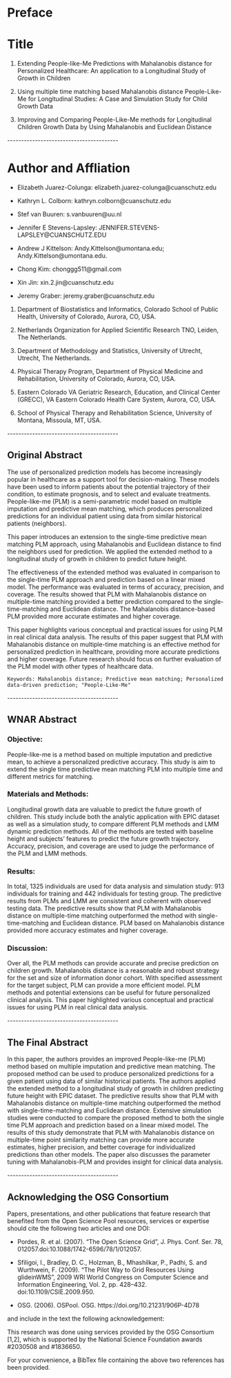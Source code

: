 # Preface {.unnumbered}

# Title

1.  Extending People-like-Me Predictions with Mahalanobis distance for Personalized Healthcare: An application to a Longitudinal Study of Growth in Children

2.  Using multiple time matching based Mahalanobis distance People-Like-Me for Longitudinal Studies: A Case and Simulation Study for Child Growth Data

3.  Improving and Comparing People-Like-Me methods for Longitudinal Children Growth Data by Using Mahalanobis and Euclidean Distance

\-\-\-\-\-\-\-\-\-\-\-\-\-\-\-\-\-\-\-\-\-\-\-\-\-\-\-\-\-\-\-\-\-\-\-\-\-\-\--

# Author and Affliation

-   Elizabeth Juarez-Colunga: elizabeth.juarez-colunga\@cuanschutz.edu

-   Kathryn L. Colborn: kathryn.colborn\@cuanschutz.edu

-   Stef van Buuren: s.vanbuuren\@uu.nl

-   Jennifer E Stevens-Lapsley: JENNIFER.STEVENS-LAPSLEY\@CUANSCHUTZ.EDU

-   Andrew J Kittelson: Andy.Kittelson\@umontana.edu; Andy.Kittelson\@umontana.edu.

-   Chong Kim: chonggg511\@gmail.com

-   Xin Jin: xin.2.jin\@cuanschutz.edu

-   Jeremy Graber: jeremy.graber\@cuanschutz.edu

1.  Department of Biostatistics and Informatics, Colorado School of Public Health, University of Colorado, Aurora, CO, USA.

2.  Netherlands Organization for Applied Scientific Research TNO, Leiden, The Netherlands.

3.  Department of Methodology and Statistics, University of Utrecht, Utrecht, The Netherlands.

4.  Physical Therapy Program, Department of Physical Medicine and Rehabilitation, University of Colorado, Aurora, CO, USA.

5.  Eastern Colorado VA Geriatric Research, Education, and Clinical Center (GRECC), VA Eastern Colorado Health Care System, Aurora, CO, USA.

6.  School of Physical Therapy and Rehabilitation Science, University of Montana, Missoula, MT, USA.

\-\-\-\-\-\-\-\-\-\-\-\-\-\-\-\-\-\-\-\-\-\-\-\-\-\-\-\-\-\-\-\-\-\-\-\-\-\-\--

## Original Abstract

The use of personalized prediction models has become increasingly popular in healthcare as a support tool for decision-making. These models have been used to inform patients about the potential trajectory of their condition, to estimate prognosis, and to select and evaluate treatments. People-like-me (PLM) is a semi-parametric model based on multiple imputation and predictive mean matching, which produces personalized predictions for an individual patient using data from similar historical patients (neighbors).

This paper introduces an extension to the single-time predictive mean matching PLM approach, using Mahalanobis and Euclidean distance to find the neighbors used for prediction. We applied the extended method to a longitudinal study of growth in children to predict future height.

The effectiveness of the extended method was evaluated in comparison to the single-time PLM approach and prediction based on a linear mixed model. The performance was evaluated in terms of accuracy, precision, and coverage. The results showed that PLM with Mahalanobis distance on multiple-time matching provided a better prediction compared to the single-time-matching and Euclidean distance. The Mahalanobis distance-based PLM provided more accurate estimates and higher coverage.

This paper highlights various conceptual and practical issues for using PLM in real clinical data analysis. The results of this paper suggest that PLM with Mahalanobis distance on multiple-time matching is an effective method for personalized prediction in healthcare, providing more accurate predictions and higher coverage. Future research should focus on further evaluation of the PLM model with other types of healthcare data.

```         
Keywords: Mahalanobis distance; Predictive mean matching; Personalized data-driven prediction; "People-Like-Me"
```

\-\-\-\-\-\-\-\-\-\-\-\-\-\-\-\-\-\-\-\-\-\-\-\-\-\-\-\-\-\-\-\-\-\-\-\-\-\-\--

## WNAR Abstract

### Objective:

People-like-me is a method based on multiple imputation and predictive mean, to achieve a personalized predictive accuracy. This study is aim to extend the single time predictive mean matching PLM into multiple time and different metrics for matching.

### Materials and Methods:

Longitudinal growth data are valuable to predict the future growth of children. This study include both the analytic application with EPIC dataset as well as a simulation study, to compare different PLM methods and LMM dynamic prediction methods. All of the methods are tested with baseline height and subjects' features to predict the future growth trajectory. Accuracy, precision, and coverage are used to judge the performance of the PLM and LMM methods.

### Results:

In total, 1325 individuals are used for data analysis and simulation study: 913 individuals for training and 442 individuals for testing group. The predictive results from PLMs and LMM are consistent and coherent with observed testing data. The predictive results show that PLM with Mahalanobis distance on multiple-time matching outperformed the method with single-time-matching and Euclidean distance. PLM based on Mahalanobis distance provided more accuracy estimates and higher coverage.

### Discussion:

Over all, the PLM methods can provide accurate and precise prediction on children growth. Mahalanobis distance is a reasonable and robust strategy for the set and size of information donor cohort. With specified assessment for the target subject, PLM can provide a more efficient model. PLM methods and potential extensions can be useful for future personalized clinical analysis. This paper highlighted various conceptual and practical issues for using PLM in real clinical data analysis.

\-\-\-\-\-\-\-\-\-\-\-\-\-\-\-\-\-\-\-\-\-\-\-\-\-\-\-\-\-\-\-\-\-\-\-\-\-\-\--

## The Final Abstract

In this paper, the authors provides an improved People-like-me (PLM) method based on multiple imputation and predictive mean matching. The proposed method can be used to produce personalized predictions for a given patient using data of similar historical patients. The authors applied the extended method to a longitudinal study of growth in children predicting future height with EPIC dataset. The predictive results show that PLM with Mahalanobis distance on multiple-time matching outperformed the method with single-time-matching and Euclidean distance. Extensive simulation studies were conducted to compare the proposed method to both the single time PLM approach and prediction based on a linear mixed model. The results of this study demonstrate that PLM with Mahalanobis distance on multiple-time point similarity matching can provide more accurate estimates, higher precision, and better coverage for individualized predictions than other models. The paper also discusses the parameter tuning with Mahalanobis-PLM and provides insight for clinical data analysis.

\-\-\-\-\-\-\-\-\-\-\-\-\-\-\-\-\-\-\-\-\-\-\-\-\-\-\-\-\-\-\-\-\-\-\-\-\-\-\--

## Acknowledging the OSG Consortium

Papers, presentations, and other publications that feature research that benefited from the Open Science Pool resources, services or expertise should cite the following two articles and one DOI:

-   Pordes, R. et al. (2007). "The Open Science Grid", J. Phys. Conf. Ser. 78, 012057.doi:10.1088/1742-6596/78/1/012057.

-   Sfiligoi, I., Bradley, D. C., Holzman, B., Mhashilkar, P., Padhi, S. and Wurthwein, F. (2009). "The Pilot Way to Grid Resources Using glideinWMS", 2009 WRI World Congress on Computer Science and Information Engineering, Vol. 2, pp. 428--432. doi:10.1109/CSIE.2009.950.

-   OSG. (2006). OSPool. OSG. https://doi.org/10.21231/906P-4D78

and include in the text the following acknowledgement:

This research was done using services provided by the OSG Consortium \[1,2\], which is supported by the National Science Foundation awards #2030508 and #1836650.

For your convenience, a BibTex file containing the above two references has been provided.
